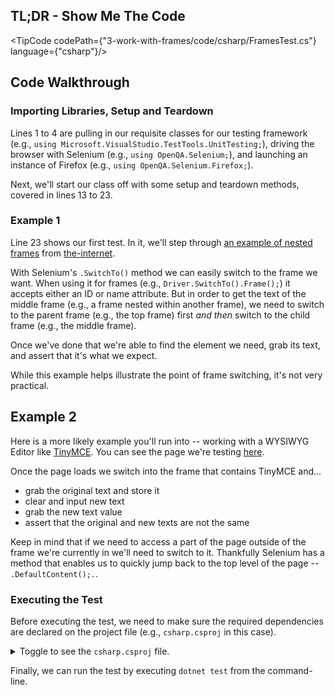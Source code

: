 
## TL;DR - Show Me The Code

<TipCode codePath={"3-work-with-frames/code/csharp/FramesTest.cs"} language={"csharp"}/>

## Code Walkthrough

### Importing Libraries, Setup and Teardown

Lines 1 to 4 are pulling in our requisite classes for our testing framework
(e.g., `using Microsoft.VisualStudio.TestTools.UnitTesting;`), driving the browser with Selenium
(e.g., `using OpenQA.Selenium;`), and launching an instance of Firefox (e.g., `using OpenQA.Selenium.Firefox;`).

Next, we'll start our class off with some setup and teardown methods, covered in lines 13 to 23.

### Example 1

Line 23 shows our first test. In it, we'll step through [an example of nested frames](http://the-internet.herokuapp.com/nested_frames) from
[the-internet](https://github.com/saucelabs/the-internet).

With Selenium's `.SwitchTo()` method we can easily switch to the frame we want. When using it for frames
(e.g., `Driver.SwitchTo().Frame();`) it accepts either an ID or name attribute. But in order to get the text of the
middle frame (e.g., a frame nested within another frame), we need to switch to the parent frame (e.g., the top frame)
first _and then_ switch to the child frame (e.g., the middle frame).

Once we've done that we're able to find the element we need, grab its text, and assert that it's what we expect.

While this example helps illustrate the point of frame switching, it's not very practical.

## Example 2

Here is a more likely example you'll run into -- working with a WYSIWYG Editor like [TinyMCE](http://www.tinymce.com/). You can see the
page we're testing [here](http://the-internet.herokuapp.com/tinymce).

Once the page loads we switch into the frame that contains TinyMCE and...

- grab the original text and store it
- clear and input new text
- grab the new text value
- assert that the original and new texts are not the same

Keep in mind that if we need to access a part of the page outside of the frame we're currently in we'll need to switch
to it. Thankfully Selenium has a method that enables us to quickly jump back to the top level of the page
-- `.DefaultContent();.`.

### Executing the Test

Before executing the test, we need to make sure the required dependencies are declared on the project file (e.g.,
`csharp.csproj` in this case).

<details>
    <summary>Toggle to see the <code>csharp.csproj</code> file.</summary>
    <div>
        <TipCode codePath={"3-work-with-frames/code/csharp/csharp.csproj"} language={"xml"}/>
    </div>
</details>

Finally, we can run the test by executing `dotnet test` from the command-line.
